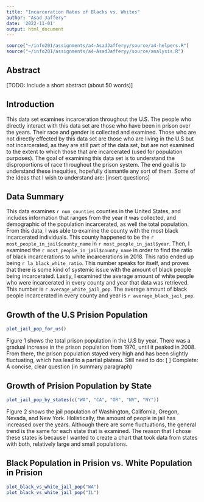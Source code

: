 ```yaml
---
title: "Incarceration Rates of Blacks vs. Whites"
author: "Asad Jaffery"
date: '2022-11-01'
output: html_document
---
```


```r
source("~/info201/assignments/a4-AsadJafferyy/source/a4-helpers.R")
source("~/info201/assignments/a4-AsadJafferyy/source/analysis.R")

```

## Abstract 
[TODO: Include a short abstract (about 50 words)]

## Introduction 
This data set examines incarceration throughout the U.S. The people who directly interact with this data set are those who have been in prison over the years. Their race and gender is collected and examined. Those who are not directly effected by this data set are those who are living in the U.S but not incarcerated, as they are still part of the data set, but are not examined to the extent to which those that are incarcerated (used for population purposes). The goal of examining this data set is to understand the disproportions of race throughout the prison system. The end goal is to understand these inequities, hopefully dismantle any sort of them. Some of the ideas that I wish to understand are: [insert questions]



## Data Summary 
This data examines `r num_counties` counties in the United States, and includes information that ranges from the year it was collected, and demographic of the population incarcerated, as well the total population. From this data, I was able to examine the county with the most black incarcerated individuals. This county happened to be the `r most_people_in_jail$county_name` in `r most_people_in_jail$year`. Then, I examined the `r most_people_in_jail$county_name` in order to find the ratio of black incarcerations to white incarcerations in 2018. This ratio ended up being `r la_black_white_ratio`. This number speaks for itself, and proves that there is some kind of systemic issue with the amount of black people being incarcerated. Lastly, I examined the average amount of white people who were incarcerated in every county and year that data was retrieved. This number is `r average_white_jail_pop`. The average amount of black people incarcerated in every county and year is `r average_black_jail_pop`. 



## Growth of the U.S Prision Population 
```r
plot_jail_pop_for_us()

```
\n 

Figure 1 shows the total prison population in the U.S by year. There was a gradual increase in the prison population from 1970, until it peaked in 2008. From there, the prison population stayed very high and has been slightly fluctuating, which has lead to a partial plateau. 
Still need to do: [ ] Complete: A concise, clear question (in summary paragraph)


## Growth of Prision Population by State
```r
plot_jail_pop_by_states(c("WA", "CA", "OR", "NV", "NY"))

```
\n 

Figure 2 shows the jail population of Washington, California, Oregon, Nevada, and New York. Holistically, the amount of people in jail has increased over the years. Although there are some fluctuations, the general trend is the same for each state that is examined. The reason that I chose these states is because I wanted to create a chart that took data from states with both, relatively large and small populations.


## Black Population in Prision vs. White Population in Prision

```r
plot_black_vs_white_jail_pop("WA")
plot_black_vs_white_jail_pop("IL")
```
